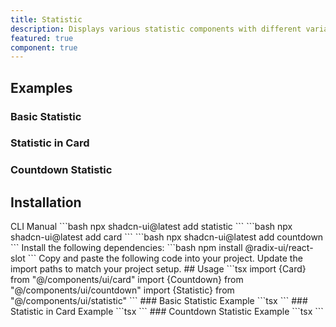 ```yaml
---
title: Statistic
description: Displays various statistic components with different variants.
featured: true
component: true
---
```


## Examples

### Basic Statistic

<ComponentPreview
  name="statistic-demo"
  description="A basic statistic component displaying values with precision."
/>
### Statistic in Card
<ComponentPreview
  name="statistic-incard"
  description="A statistic component displayed within a card, using color-coded indicators."
/>
### Countdown Statistic
<ComponentPreview
  name="statistic-countdown"
  description="A countdown statistic with day-level and second-level display."
/>
## Installation
<Tabs defaultValue="cli">
  <TabsList>
    <TabsTrigger value="cli">CLI</TabsTrigger>
    <TabsTrigger value="manual">Manual</TabsTrigger>
  </TabsList>
  <TabsContent value="cli">
    ```bash npx shadcn-ui@latest add statistic ``` ```bash npx shadcn-ui@latest
    add card ``` ```bash npx shadcn-ui@latest add countdown ```
  </TabsContent>
  <TabsContent value="manual">
    <Steps>
      <Step>Install the following dependencies:</Step>
      ```bash npm install @radix-ui/react-slot ```
      <Step>Copy and paste the following code into your project.</Step>
      <ComponentSource name="statistic" />
      <ComponentSource name="card" />
      <ComponentSource name="countdown" />
      <Step>Update the import paths to match your project setup.</Step>
    </Steps>
  </TabsContent>
</Tabs>
## Usage ```tsx import {Card} from "@/components/ui/card" import {Countdown} from
"@/components/ui/countdown" import {Statistic} from "@/components/ui/statistic" ```
### Basic Statistic Example ```tsx
<Statistic title="Active Users" value={112893} />
``` ### Statistic in Card Example ```tsx
<Card>
  <Statistic title="Active Users" value={112893} />
</Card>
``` ### Countdown Statistic Example ```tsx
<Countdown />
```

